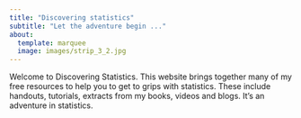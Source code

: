 ```yaml
---
title: "Discovering statistics"
subtitle: "Let the adventure begin ..."
about:
  template: marquee
  image: images/strip_3_2.jpg
---
```




Welcome to Discovering Statistics. This website brings together many of my free resources to help you to get to grips with statistics. These include handouts, tutorials, extracts from my books, videos and blogs. It’s an adventure in statistics.
